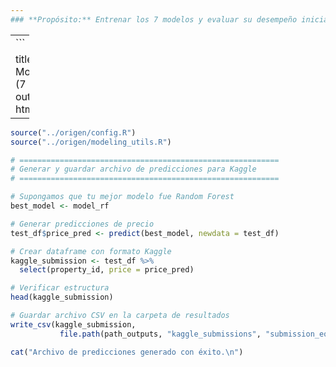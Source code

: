 ```yaml
---
### **Propósito:** Entrenar los 7 modelos y evaluar su desempeño inicial.
```
---
```

title: "04 - Model Training (7 Modelos)"
output: html_document
---

```r
source("../origen/config.R")
source("../origen/modeling_utils.R")
```



```r
# ==========================================================
# Generar y guardar archivo de predicciones para Kaggle
# ==========================================================

# Supongamos que tu mejor modelo fue Random Forest
best_model <- model_rf

# Generar predicciones de precio
test_df$price_pred <- predict(best_model, newdata = test_df)

# Crear dataframe con formato Kaggle
kaggle_submission <- test_df %>%
  select(property_id, price = price_pred)
```
```r
# Verificar estructura
head(kaggle_submission)
```
```r
# Guardar archivo CSV en la carpeta de resultados
write_csv(kaggle_submission,
           file.path(path_outputs, "kaggle_submissions", "submission_equipo_08_rf.csv"))

cat("Archivo de predicciones generado con éxito.\n")
```
